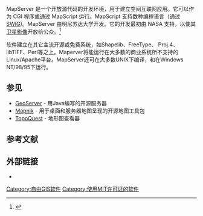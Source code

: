 {{NoteTA|G1=IT|G2=FL}}
{{Infobox software
| name                   = MapServer
| title                  = 
| logo                   = MapServer.png
| logo size              = 260px
| screenshot             = 
| caption                = 
| collapsible            = 
| author                 = 
| developer              = Stephen Lime
| released               = {{Start date|1994}}
| latest release version = 7.6.3
| latest release date    = {{Start date and age|2021|04|30}}
| programming language   = [[C语言|C]] / [[C++|C++]]
| operating system       = 
| platform               = [[跨平台|跨平台]]
| size                   = 
| language               = 
| genre                  = [[GIS软件列表|GIS软件]] ([[GIS软件比较|比较]])
| license                = [[MIT_License|X/MIT]]
| website                = [http://www.mapserver.org/ www.mapserver.org]
}}

MapServer 是一个开放源代码的开发环境，用于建立空间互联网应用。它可以作为 CGI 程序或通过 MapScript 运行。MapScript 支持数种编程语言（通过[[SWIG|SWIG]])。MapServer 由明尼苏达大学开发。它的开发最初由 NASA 支持，以使其[[卫星影像|卫星影像]]开放给公众。<ref>{{cite news |title=Minnesota's MapServer flourishes in hot Web-based mapping sector |author=Ojeda-Zapata, Julio |publisher=Pioneer Press (St. Paul, Minnesota) |date=June 17, 2005}}</ref>

软件建立在其它主流开源或免费系统，如Shapelib、FreeType、 Proj.4、libTIFF、Perl等之上。Maperver将能运行在大多数的商业系统所不支持的Linux/Apache平台。MapServer还可在大多数UNIX下编译，和在Windows NT/98/95下运行。

== 参见 ==
{{Portal|自由軟體}}
*[[GeoServer|GeoServer]] - 用Java编写的开源服务器
*[[Mapnik|Mapnik]] - 用于桌面和服务器地图呈现的开源地图工具包
*[[TopoQuest|TopoQuest]] - 地形图查看器

==参考文献==
{{Reflist}}

==外部链接==
* {{official website|https://mapserver.org/}}

{{軟體小作品}}

[[Category:自由GIS软件|Category:自由GIS软件]]
[[Category:使用MIT许可证的软件|Category:使用MIT许可证的软件]]